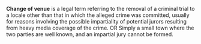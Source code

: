 '''Change of venue''' is a legal term referring to the removal of a criminal trial to a locale other than that in which the alleged crime was committed, usually for reasons involving the possible impartiality of potential jurors resulting from heavy media coverage of the crime.  OR Simply a small town where the two parties are well known, and an impartial jury cannot be formed.